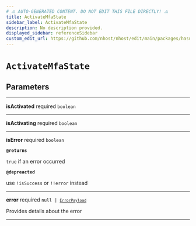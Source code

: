 ```yaml
---
# ⚠️ AUTO-GENERATED CONTENT. DO NOT EDIT THIS FILE DIRECTLY! ⚠️
title: ActivateMfaState
sidebar_label: ActivateMfaState
description: No description provided.
displayed_sidebar: referenceSidebar
custom_edit_url: https://github.com/nhost/nhost/edit/main/packages/hasura-auth-js/src/promises/mfa.ts#L19
---
```


# `ActivateMfaState`

## Parameters

---

**<span className="parameter-name">isActivated</span>** <span className="optional-status">required</span> <code>boolean</code>

---

**<span className="parameter-name">isActivating</span>** <span className="optional-status">required</span> <code>boolean</code>

---

**<span className="parameter-name">isError</span>** <span className="optional-status">required</span> <code>boolean</code>

**`@returns`**

`true` if an error occurred

**`@depreacted`**

use `!isSuccess` or `!!error` instead

---

**<span className="parameter-name">error</span>** <span className="optional-status">required</span> <code>null &#124; [`ErrorPayload`](/reference/docgen/javascript/auth/types/error-payload)</code>

Provides details about the error

---
